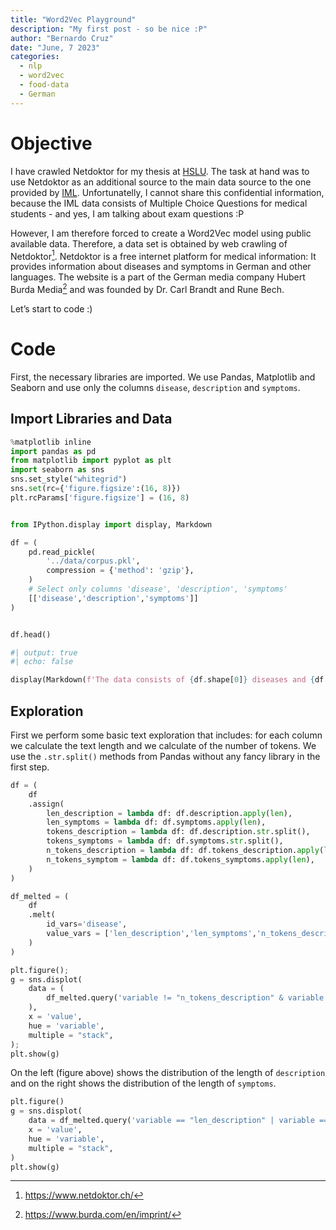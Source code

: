 ```yaml
---
title: "Word2Vec Playground"
description: "My first post - so be nice :P"
author: "Bernardo Cruz"
date: "June, 7 2023"
categories:
  - nlp
  - word2vec
  - food-data
  - German
---
```



# Objective
I have crawled Netdoktor for my thesis at [HSLU](https://www.hslu.ch/en/lucerne-school-of-business/degree-programmes/master/applied-information-and-data-science/). The task at hand was to use Netdoktor as an additional source to the main data source to the one provided by [IML](https://www.iml.unibe.ch/). Unfortunatelly, I cannot share this confidential information, because the IML data consists of Multiple Choice Questions for medical students - and yes, I am talking about exam questions :P 

However, I am therefore forced to create a Word2Vec model using public available data. Therefore, a data set is obtained by web crawling of Netdoktor^[<https://www.netdoktor.ch/>]. Netdoktor is a free internet platform for medical information: It provides information about diseases and symptoms in German and other languages. The website is a part of the German media company Hubert Burda Media^[<https://www.burda.com/en/imprint/>] and was founded by  Dr. Carl Brandt and Rune Bech.


Let's start to code :) 

# Code
First, the necessary libraries are imported. We use Pandas, Matplotlib and Seaborn and use only the columns `disease`, `description` and `symptoms`.

## Import Libraries and Data

```python
%matplotlib inline
import pandas as pd
from matplotlib import pyplot as plt
import seaborn as sns
sns.set_style("whitegrid")
sns.set(rc={'figure.figsize':(16, 8)})
plt.rcParams['figure.figsize'] = (16, 8)


from IPython.display import display, Markdown

df = (
    pd.read_pickle(
        '../data/corpus.pkl', 
        compression = {'method': 'gzip'},
    )
    # Select only columns 'disease', 'description', 'symptoms'
    [['disease','description','symptoms']]
)


df.head()
```

```python
#| output: true
#| echo: false

display(Markdown(f'The data consists of {df.shape[0]} diseases and {df.shape[1]} columns.'))
```

## Exploration
First we perform some basic text exploration that includes: for each column we calculate the text length and we calculate of the number of tokens. We use the `.str.split()` methods from Pandas without any fancy library in the first step.

```python

df = (
    df
    .assign(
        len_description = lambda df: df.description.apply(len),
        len_symptoms = lambda df: df.symptoms.apply(len),
        tokens_description = lambda df: df.description.str.split(),
        tokens_symptoms = lambda df: df.symptoms.str.split(),
        n_tokens_description = lambda df: df.tokens_description.apply(len),
        n_tokens_symptom = lambda df: df.tokens_symptoms.apply(len),
    )
)

df_melted = (
    df
    .melt(
        id_vars='disease', 
        value_vars = ['len_description','len_symptoms','n_tokens_description','n_tokens_symptom']
    )
)
```

```python
plt.figure();
g = sns.displot(
    data = (
        df_melted.query('variable != "n_tokens_description" & variable != "n_tokens_symptom"')
    ),
    x = 'value',
    hue = 'variable',
    multiple = "stack",
);
plt.show(g)
```

On the left (figure above) shows the distribution of the length of `description` and on the right shows the distribution of the length of `symptoms`. 

```python
plt.figure()
g = sns.displot(
    data = df_melted.query('variable == "len_description" | variable == "len_symptoms"'),
    x = 'value',
    hue = 'variable',
    multiple = "stack",
)
plt.show(g)
```